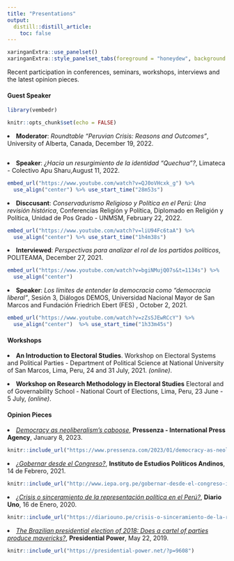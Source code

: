 ```yaml
---
title: "Presentations"
output:
  distill::distill_article:
    toc: false
---
```


```r
xaringanExtra::use_panelset()
xaringanExtra::style_panelset_tabs(foreground = "honeydew", background = "#0F2E3D")
```
Recent participation in conferences, seminars,  workshops,  interviews and the latest opinion pieces. 

::::: {.panelset}

::: {.panel}

#### Guest Speaker {.panel-name}

```r

library(vembedr)

knitr::opts_chunk$set(echo = FALSE)
```
<li> **Moderator**: *Roundtable "Peruvian Crisis: Reasons and Outcomes"*, University of Alberta, Canada, December 19, 2022.</li>
```r

```

<li> **Speaker**: *¿Hacia un resurgimiento de la identidad "Quechua"?*, Limateca - Colectivo Apu Sharu,August 11, 2022.</li>
```r
embed_url("https://www.youtube.com/watch?v=QJ0oVHcxk_g") %>%
  use_align("center") %>% use_start_time("28m53s")
```


<li> **Disccusant**: *Conservadurismo Religioso y Política en el Perú: Una revisión histórica*, Conferencias Religión y Política, Diplomado en Religión y Política, Unidad de Pos Grado - UNMSM, February 22, 2022. </li>
```r
embed_url("https://www.youtube.com/watch?v=liU94Fc6taA") %>%
  use_align("center") %>% use_start_time("1h4m38s")
```

<li> **Interviewed**: *Perspectivas para analizar el rol de los partidos políticos*, POLITEAMA, December 27, 2021. </li>
```r
embed_url("https://www.youtube.com/watch?v=bgiNMujQ07s&t=1134s") %>%
  use_align("center")
```

<li> **Speaker**: *Los límites de entender la democracia como "democracia liberal"*, Sesión 3, Diálogos DEMOS, Universidad Nacional Mayor de San Marcos and Fundación Friedrich Ebert (FES) , October 2, 2021.</li>

```r
embed_url("https://www.youtube.com/watch?v=zZsSJEwRCcY") %>%
  use_align("center")  %>% use_start_time("1h33m45s")
```

:::

::: {.panel}

#### Workshops {.panel-name}

<li>**An Introduction to Electoral Studies**. Workshop on Electoral Systems and
Political Parties - Department of Political Science at National University of San Marcos, Lima, Peru, 24 and 31 July, 2021. *(online)*. </li> \medskip

<li> **Workshop on Research Methodology in Electoral Studies** Electoral
and of Governability School - National Court of Elections, Lima, Peru, 23 June - 5 July, *(online)*. </li> \medskip

:::

::: {.panel}

#### Opinion Pieces {.panel-name}

<li> [*Democracy as neoliberalism’s caboose*](https://www.pressenza.com/2023/01/democracy-as-neoliberalisms-caboose/), **Pressenza - International Press Agency**, January 8, 2023. \medskip </li>

```r
knitr::include_url("https://www.pressenza.com/2023/01/democracy-as-neoliberalisms-caboose/")
```

<li> [*¿Gobernar desde el Congreso?*](http://www.iepa.org.pe/gobernar-desde-el-congreso-i-gerson-julcarima-alvarez/), **Instituto de Estudios Políticos Andinos**, 14 de Febrero, 2021. \medskip </li>

```r
knitr::include_url("http://www.iepa.org.pe/gobernar-desde-el-congreso-i-gerson-julcarima-alvarez/")
```

<li> [*¿Crisis o sinceramiento de la representación política en el Perú?*](https://diariouno.pe/crisis-o-sinceramiento-de-la-representacion-politica-en-el-peru/), **Diario Uno**, 16 de Enero, 2020. \medskip </li>


```r
knitr::include_url("https://diariouno.pe/crisis-o-sinceramiento-de-la-representacion-politica-en-el-peru/")
```


<li> [*The Brazilian presidential election of 2018: Does a cartel of parties produce mavericks?*](https://presidential-power.net/?p=9608), **Presidential Power**, May 22, 2019. \medskip </li>   

```r
knitr::include_url("https://presidential-power.net/?p=9608")
```

:::

:::::
